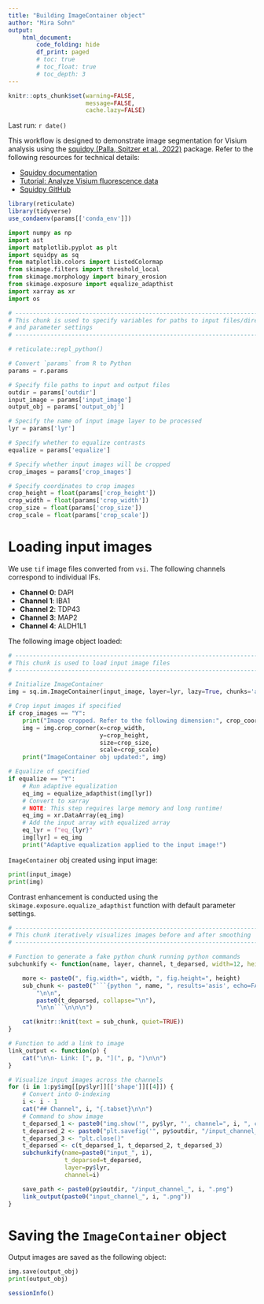```yaml
---
title: "Building ImageContainer object"
author: "Mira Sohn"
output:
    html_document:
        code_folding: hide
        df_print: paged
        # toc: true
        # toc_float: true
        # toc_depth: 3
---
```


```r
knitr::opts_chunk$set(warning=FALSE,
                      message=FALSE,
                      cache.lazy=FALSE)
```

Last run: `r date()`

This workflow is designed to demonstrate image segmentation for Visium analysis 
using the [squidpy (Palla, Spitzer et al., 2022)](https://doi.org/10.1038/s41592-021-01358-2) package.
Refer to the following resources for technical details:

- [Squidpy documentation](https://squidpy.readthedocs.io/en/stable/index.html)
- [Tutorial: Analyze Visium fluorescence data](https://squidpy.readthedocs.io/en/stable/notebooks/tutorials/tutorial_visium_fluo.html)
- [Squidpy GitHub](https://github.com/scverse/squidpy)


```r
library(reticulate)
library(tidyverse)
use_condaenv(params[['conda_env']])
```

```python
import numpy as np
import ast
import matplotlib.pyplot as plt
import squidpy as sq
from matplotlib.colors import ListedColormap
from skimage.filters import threshold_local
from skimage.morphology import binary_erosion
from skimage.exposure import equalize_adapthist
import xarray as xr
import os
```

```python

# ------------------------------------------------------------------------------
# This chunk is used to specify variables for paths to input files/directories
# and parameter settings
# ------------------------------------------------------------------------------

# reticulate::repl_python()

# Convert `params` from R to Python
params = r.params

# Specify file paths to input and output files
outdir = params['outdir']
input_image = params['input_image']
output_obj = params['output_obj']

# Specify the name of input image layer to be processed
lyr = params['lyr']

# Specify whether to equalize contrasts
equalize = params['equalize']

# Specify whether input images will be cropped
crop_images = params['crop_images']

# Specify coordinates to crop images
crop_height = float(params['crop_height'])
crop_width = float(params['crop_width'])
crop_size = float(params['crop_size'])
crop_scale = float(params['crop_scale'])
```

# Loading input images {.tabset}

We use `tif` image files converted from `vsi`. The following channels correspond to individual IFs.

- **Channel 0**: DAPI
- **Channel 1**: IBA1
- **Channel 2**: TDP43
- **Channel 3**: MAP2
- **Channel 4**: ALDH1L1

The following image object loaded:

```python

# ------------------------------------------------------------------------------
# This chunk is used to load input image files
# ------------------------------------------------------------------------------

# Initialize ImageContainer
img = sq.im.ImageContainer(input_image, layer=lyr, lazy=True, chunks='auto')

# Crop input images if specified
if crop_images == "Y":
    print("Image cropped. Refer to the following dimension:", crop_coord)
    img = img.crop_corner(x=crop_width,
                          y=crop_height,
                          size=crop_size,
                          scale=crop_scale)
    print("ImageContainer obj updated:", img)

# Equalize of specified
if equalize == "Y":
    # Run adaptive equalization
    eq_img = equalize_adapthist(img[lyr])
    # Convert to xarray
    # NOTE: This step requires large memory and long runtime!
    eq_img = xr.DataArray(eq_img)
    # Add the input array with equalized array
    eq_lyr = f"eq_{lyr}"
    img[lyr] = eq_img
    print("Adaptive equalization applied to the input image!")
```

`ImageContainer` obj created using input image:

```python
print(input_image)
print(img)
```

Contrast enhancement is conducted using the `skimage.exposure.equalize_adapthist`
function with default parameter settings.

```r

# ------------------------------------------------------------------------------
# This chunk iteratively visualizes images before and after smoothing
# ------------------------------------------------------------------------------

# Function to generate a fake python chunk running python commands
subchunkify <- function(name, layer, channel, t_deparsed, width=12, height=12) {

    more <- paste0(", fig.width=", width, ", fig.height=", height)
    sub_chunk <- paste0("```{python ", name, ", results='asis', echo=FALSE", more, "}",
        "\n\n",
        paste0(t_deparsed, collapse="\n"),
        "\n\n```\n\n\n")

    cat(knitr::knit(text = sub_chunk, quiet=TRUE))
}

# Function to add a link to image
link_output <- function(p) {
    cat("\n\n- Link: [", p, "](", p, ")\n\n")
}

# Visualize input images across the channels
for (i in 1:py$img[[py$lyr]][['shape']][[4]]) {
    # Convert into 0-indexing
    i <- i - 1
    cat("## Channel", i, "{.tabset}\n\n")
    # Command to show image
    t_deparsed_1 <- paste0("img.show('", py$lyr, "', channel=", i, ", cmap='gray')")
    t_deparsed_2 <- paste0("plt.savefig('", py$outdir, "/input_channel_", i,  ".png', dpi=1000)")
    t_deparsed_3 <- "plt.close()"
    t_deparsed <- c(t_deparsed_1, t_deparsed_2, t_deparsed_3)
    subchunkify(name=paste0("input_", i),
                t_deparsed=t_deparsed,
                layer=py$lyr,
                channel=i)

    save_path <- paste0(py$outdir, "/input_channel_", i, ".png")
    link_output(paste0("input_channel_", i, ".png"))
}
```


# Saving the `ImageContainer` object

Output images are saved as the following object:

```python
img.save(output_obj)
print(output_obj)
```

```r
sessionInfo()
```
